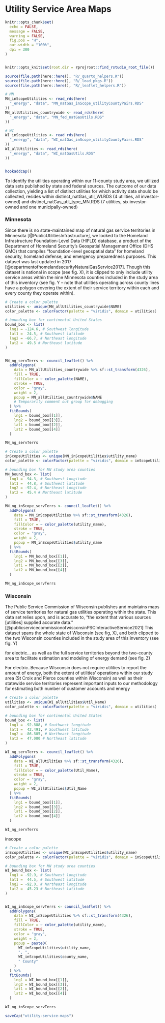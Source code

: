 # Utility Service Area Maps

```r
knitr::opts_chunk$set(
  echo = FALSE,
  message = FALSE,
  warning = FALSE,
  fig.pos = "H",
  out.width = "100%",
  dpi = 300
)


knitr::opts_knit$set(root.dir = rprojroot::find_rstudio_root_file())
```

```r
source(file.path(here::here(), "R/_quarto_helpers.R"))
source(file.path(here::here(), "R/_load_pkgs.R"))
source(file.path(here::here(), "R/_leaflet_helpers.R"))

# MN
MN_inScopeUtilities <- read_rds(here(
  "_energy", "data", "MN_natGas_inScope_utilityCountyPairs.RDS"
))
MN_allUtilities_countrywide <- read_rds(here(
  "_energy", "data", "MN_fed_natGasUtils.RDS"
))

# WI
WI_inScopeUtilities <- read_rds(here(
  "_energy", "data", "WI_natGas_inScope_utilityCountyPairs.RDS"
))
WI_allUtilities <- read_rds(here(
  "_energy", "data", "WI_natGasUtils.RDS"
))


hookaddcap()
```


To identify the utilities operating within our 11-county study area, we utilized data sets published by state and federal sources. The outcome of our data collection, yielding a list of distinct utilities for which activity data should be collected, resides within distinct_natGas_util_WI.RDS (4 utilities, all investor-owned) and distinct_natGas_util_type_MN.RDS (7 utilities, six investor-owned and one municipally-owned)

### Minnesota

Since there is no state-maintained map of natural gas service territories in Minnesota [@PublicUtilitiesInfrastructure], we looked to the Homeland Infrastructure Foundation-Level Data (HIFLD) database, a product of the Department of Homeland Security's Geospatial Management Office (DHS GMO) that compiles "foundation-level geospatial data" for homeland security, homeland defense, and emergency preparedness purposes. This dataset was last updated in 2017 [@departmentofhomelandsecurityNaturalGasService2017]. Though this dataset is national in scope (see fig. X), it is clipped to only include utility service areas within the nine Minnesota counties included in the study area of this inventory (see fig. Y -- note that utilities operating across county lines have a polygon covering the extent of their service territory within each and every county they operate within).

```r
# Create a color palette
utilities <- unique(MN_allUtilities_countrywide$NAME)
color_palette <- colorFactor(palette = "viridis", domain = utilities)

# bounding box for continental United States
bound_box <- list(
  lng1 = -124.6, # Southwest longitude
  lat1 =  24.5, # Southwest latitude
  lng2 = -66.7, # Northeast longitude
  lat2 =  49.5 # Northeast latitude
)


MN_ng_servTerrs <- council_leaflet() %>%
  addPolygons(
    data = MN_allUtilities_countrywide %>% sf::st_transform(4326),
    fill = TRUE,
    fillColor = ~ color_palette(NAME),
    stroke = TRUE,
    color = "gray",
    weight = 2,
    popup = MN_allUtilities_countrywide$NAME
    # Temporarily comment out group for debugging
  ) %>%
  fitBounds(
    lng1 = bound_box[[1]],
    lng2 = bound_box[[3]],
    lat1 = bound_box[[2]],
    lat2 = bound_box[[4]]
  )

MN_ng_servTerrs
```

```r
# Create a color palette
inScopeUtilities <- unique(MN_inScopeUtilities$utility_name)
color_palette <- colorFactor(palette = "viridis", domain = inScopeUtilities)

# bounding box for MN study area counties
MN_bound_box <- list(
  lng1 = -94.3, # Southwest longitude
  lat1 =  44.8, # Southwest latitude
  lng2 = -92.4, # Northeast longitude
  lat2 =  45.4 # Northeast latitude
)

MN_ng_inScope_servTerrs <- council_leaflet() %>%
  addPolygons(
    data = MN_inScopeUtilities %>% sf::st_transform(4326),
    fill = TRUE,
    fillColor = ~ color_palette(utility_name),
    stroke = TRUE,
    color = "gray",
    weight = 2,
    popup = MN_inScopeUtilities$utility_name
  ) %>%
  fitBounds(
    lng1 = MN_bound_box[[1]],
    lng2 = MN_bound_box[[3]],
    lat1 = MN_bound_box[[2]],
    lat2 = MN_bound_box[[4]]
  )

MN_ng_inScope_servTerrs
```

### Wisconsin

The Public Service Commission of Wisconsin publishes and maintains maps of service territories for natural gas utilities operating within the state. This data set relies upon, and is accurate to, "the extent that various sources \[utilities\] supplied accurate data." [@publicservicecommissionofwisconsinPSCInteractiveService2021] This dataset spans the whole state of Wisconsin (see fig, X), and both clipped to the two Wisconsin counties included in the study area of this inventory (see fig. Y)

for electric... as well as the full service territories beyond the two-county area to facilitate estimation and modeling of energy demand (see fig. Z)

For electric..Because Wisconsin does not require utilities to report the amount of energy, both the extent of utilities' operations within our study area (St Croix and Pierce counties within Wisconsin) as well as their statewide service territories represent important inputs to our methodology for estimating both number of customer accounts and energy

```r
# Create a color palette
utilities <- unique(WI_allUtilities$Util_Name)
color_palette <- colorFactor(palette = "viridis", domain = utilities)

# bounding box for continental United States
bound_box <- list(
  lng1 = -92.888, # Southwest longitude
  lat1 =  42.491, # Southwest latitude
  lng2 = -86.805, # Northeast longitude
  lat2 =  47.080 # Northeast latitude
)

WI_ng_servTerrs <- council_leaflet() %>%
  addPolygons(
    data = WI_allUtilities %>% sf::st_transform(4326),
    fill = TRUE,
    fillColor = ~ color_palette(Util_Name),
    stroke = TRUE,
    color = "gray",
    weight = 2,
    popup = WI_allUtilities$Util_Name
  ) %>%
  fitBounds(
    lng1 = bound_box[[1]],
    lng2 = bound_box[[3]],
    lat1 = bound_box[[2]],
    lat2 = bound_box[[4]]
  )

WI_ng_servTerrs
```

inscope

```r
# Create a color palette
inScopeUtilities <- unique(WI_inScopeUtilities$utility_name)
color_palette <- colorFactor(palette = "viridis", domain = inScopeUtilities)

# bounding box for MN study area counties
WI_bound_box <- list(
  lng1 = -92.9, # Southwest longitude
  lat1 =  44.5, # Southwest latitude
  lng2 = -92.0, # Northeast longitude
  lat2 =  45.23 # Northeast latitude
)


WI_ng_inScope_servTerrs <- council_leaflet() %>%
  addPolygons(
    data = WI_inScopeUtilities %>% sf::st_transform(4326),
    fill = TRUE,
    fillColor = ~ color_palette(utility_name),
    stroke = TRUE,
    color = "gray",
    weight = 2,
    popup = paste0(
      WI_inScopeUtilities$utility_name,
      ", ",
      WI_inScopeUtilities$county_name,
      " County"
    )
  ) %>%
  fitBounds(
    lng1 = WI_bound_box[[1]],
    lng2 = WI_bound_box[[3]],
    lat1 = WI_bound_box[[2]],
    lat2 = WI_bound_box[[4]]
  )

WI_ng_inScope_servTerrs
```


```r
saveCap("utility-service-maps")
```
